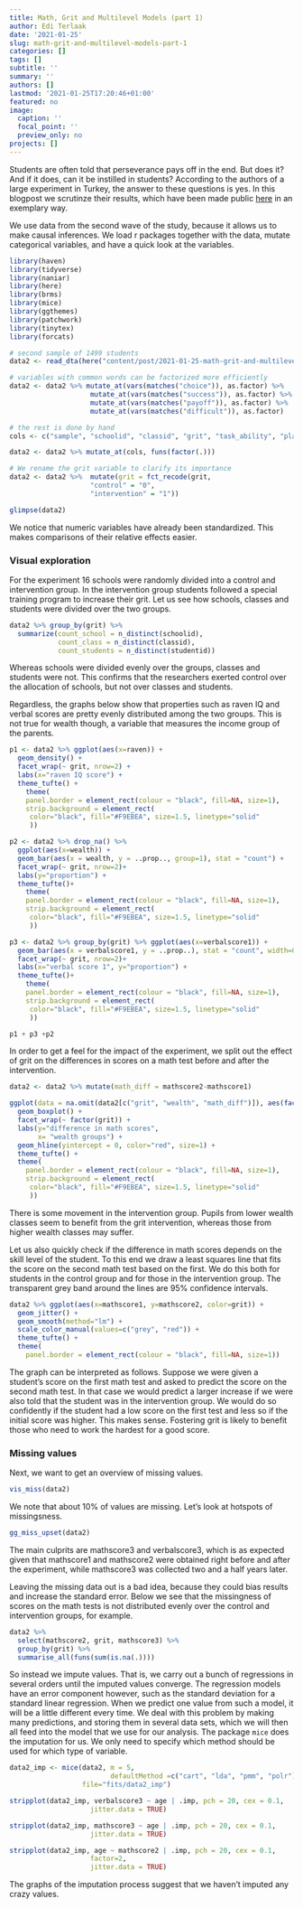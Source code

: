 ```yaml
---
title: Math, Grit and Multilevel Models (part 1)
author: Edi Terlaak
date: '2021-01-25'
slug: math-grit-and-multilevel-models-part-1
categories: []
tags: []
subtitle: ''
summary: ''
authors: []
lastmod: '2021-01-25T17:20:46+01:00'
featured: no
image:
  caption: ''
  focal_point: ''
  preview_only: no
projects: []
---
```



Students are often told that perseverance pays off in the end. But does it? And if it does, can it be instilled in students? According to the authors of a large experiment in Turkey, the answer to these questions is yes. In this blogpost we scrutinze their results, which have been made public [here](https://dataverse.harvard.edu/dataset.xhtml?persistentId=doi%3A10.7910/DVN/SAVGAL) in an exemplary way.  

We use data from the second wave of the study, because it allows us to make causal inferences. We load r packages together with the data, mutate categorical variables, and have a quick look at the variables.  

```r
library(haven)
library(tidyverse)
library(naniar)
library(here)
library(brms)
library(mice)
library(ggthemes)
library(patchwork)
library(tinytex)
library(forcats) 

# second sample of 1499 students
data2 <- read_dta(here("content/post/2021-01-25-math-grit-and-multilevel-models-part-1/Sample2_Data.dta"))

# variables with common words can be factorized more efficiently
data2 <- data2 %>% mutate_at(vars(matches("choice")), as.factor) %>% 
                    mutate_at(vars(matches("success")), as.factor) %>% 
                    mutate_at(vars(matches("payoff")), as.factor) %>%     
                    mutate_at(vars(matches("difficult")), as.factor)

# the rest is done by hand
cols <- c("sample", "schoolid", "classid", "grit", "task_ability", "playedr1", "alldiff", "playedv2", "inconsistent", "male", "risk", "wealth")

data2 <- data2 %>% mutate_at(cols, funs(factor(.)))

# We rename the grit variable to clarify its importance
data2 <- data2 %>%  mutate(grit = fct_recode(grit,
                    "control" = "0",
                    "intervention" = "1"))

glimpse(data2)

```

We notice that numeric variables have already been standardized. This makes comparisons of their relative effects easier.

### Visual exploration

For the experiment 16 schools were randomly divided into a control and intervention group. In the intervention group students followed a special training program to increase their grit. Let us see how schools, classes and students were divided over the two groups. 

```r
data2 %>% group_by(grit) %>% 
  summarize(count_school = n_distinct(schoolid),
            count_class = n_distinct(classid), 
            count_students = n_distinct(studentid))
```
Whereas schools were divided evenly over the groups, classes and students were not. This confirms that the researchers exerted control over the allocation of schools, but not over classes and students. 

Regardless, the graphs below show that properties such as raven IQ and verbal scores are pretty evenly distributed among the two groups. This is not true for wealth though, a variable that measures the income group of the parents.

```r

p1 <- data2 %>% ggplot(aes(x=raven)) +
  geom_density() +
  facet_wrap(~ grit, nrow=2) +
  labs(x="raven IQ score") +
  theme_tufte() +
    theme(
    panel.border = element_rect(colour = "black", fill=NA, size=1),
    strip.background = element_rect(
     color="black", fill="#F9EBEA", size=1.5, linetype="solid"
     ))

p2 <- data2 %>% drop_na() %>% 
  ggplot(aes(x=wealth)) +
  geom_bar(aes(x = wealth, y = ..prop.., group=1), stat = "count") +
  facet_wrap(~ grit, nrow=2)+
  labs(y="proportion") +
  theme_tufte()+
    theme(
    panel.border = element_rect(colour = "black", fill=NA, size=1),
    strip.background = element_rect(
     color="black", fill="#F9EBEA", size=1.5, linetype="solid"
     ))

p3 <- data2 %>% group_by(grit) %>% ggplot(aes(x=verbalscore1)) +
  geom_bar(aes(x = verbalscore1, y = ..prop..), stat = "count", width=0.7) +
  facet_wrap(~ grit, nrow=2)+
  labs(x="verbal score 1", y="proportion") +
  theme_tufte()+
    theme(
    panel.border = element_rect(colour = "black", fill=NA, size=1),
    strip.background = element_rect(
     color="black", fill="#F9EBEA", size=1.5, linetype="solid"
     ))

p1 + p3 +p2 


```

In order to get a feel for the impact of the experiment, we split out the effect of grit on the differences in scores on a math test before and after the intervention. 

```r
data2 <- data2 %>% mutate(math_diff = mathscore2-mathscore1)

ggplot(data = na.omit(data2[c("grit", "wealth", "math_diff")]), aes(factor(wealth), math_diff)) +
  geom_boxplot() +
  facet_wrap(~ factor(grit)) +
  labs(y="difference in math scores",
       x= "wealth groups") +
  geom_hline(yintercept = 0, color="red", size=1) +
  theme_tufte() +
  theme(
    panel.border = element_rect(colour = "black", fill=NA, size=1),
    strip.background = element_rect(
     color="black", fill="#F9EBEA", size=1.5, linetype="solid"
     ))
```
There is some movement in the intervention group. Pupils from lower wealth classes seem to benefit from the grit intervention, whereas those from higher wealth classes may suffer. 

Let us also quickly check if the difference in math scores depends on the skill level of the student. To this end we draw a least squares line that fits the score on the second math test based on the first. We do this both for students in the control group and for those in the intervention group. The transparent grey band around the lines are 95% confidence intervals.  

```r

data2 %>% ggplot(aes(x=mathscore1, y=mathscore2, color=grit)) +
  geom_jitter() +
  geom_smooth(method="lm") +
  scale_color_manual(values=c("grey", "red")) +
  theme_tufte() +
  theme(
    panel.border = element_rect(colour = "black", fill=NA, size=1))

```
The graph can be interpreted as follows. Suppose we were given a student's score on the first math test and asked to predict the score on the second math test. In that case we would predict a larger increase if we were also told that the student was in the intervention group. We would do so confidently if the student had a low score on the first test and less so if the initial score was higher. This makes sense. Fostering grit is likely to benefit those who need to work the hardest for a good score.   

### Missing values
Next, we want to get an overview of missing values.

```r
vis_miss(data2)
```
We note that about 10% of values are missing. Let's look at hotspots of missingsness.

```r
gg_miss_upset(data2)
```
The main culprits are mathscore3 and verbalscore3, which is as expected given that mathscore1 and mathscore2 were obtained right before and after the experiment, while mathscore3 was collected two and a half years later. 

Leaving the missing data out is a bad idea, because they could bias results and increase the standard error. Below we see that the missingness of scores on the math tests is not distributed evenly over the control and intervention groups, for example.

```r

data2 %>% 
  select(mathscore2, grit, mathscore3) %>%
  group_by(grit) %>% 
  summarise_all(funs(sum(is.na(.))))
```

So instead we impute values. That is, we carry out a bunch of regressions in several orders until the imputed values converge. The regression models have an error component however, such as the standard deviation for a standard linear regression. When we predict one value from such a model, it will be a little different every time. We deal with this problem by making many predictions, and storing them in several data sets, which we will then all feed into the model that we use for our analysis. The package `mice` does the imputation for us. We only need to specify which method should be used for which type of variable.

```r

data2_imp <- mice(data2, m = 5, 
                         defaultMethod =c("cart", "lda", "pmm", "polr"),
                  file="fits/data2_imp")

stripplot(data2_imp, verbalscore3 ~ age | .imp, pch = 20, cex = 0.1,
                    jitter.data = TRUE)

stripplot(data2_imp, mathscore3 ~ age | .imp, pch = 20, cex = 0.1,
                    jitter.data = TRUE)

stripplot(data2_imp, age ~ mathscore2 | .imp, pch = 20, cex = 0.1,
                    factor=2,
                    jitter.data = TRUE)
```
The graphs of the imputation process suggest that we haven't imputed any crazy values. 